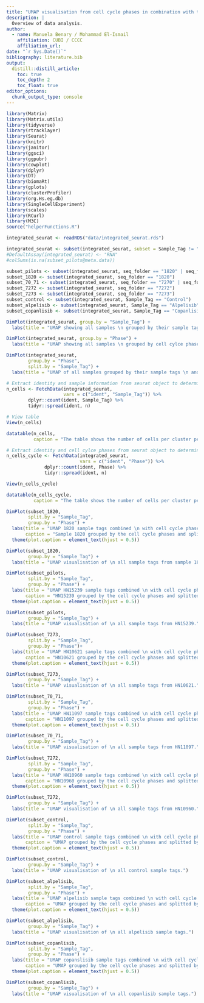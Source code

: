 ```yaml
---
title: "UMAP visualisation from cell cycle phases in combination with the different sample tags"
description: |
  Overview of data analysis.
author:
  - name: Manuela Benary / Mohammad El-Ismail
    affiliation: CUBI / CCCC
    affiliation_url: 
date: "`r Sys.Date()`"
bibliography: literature.bib
output: 
  distill::distill_article:
    toc: true
    toc_depth: 2
    toc_float: true
editor_options: 
  chunk_output_type: console
---
```


```r
library(Matrix)
library(Matrix.utils)
library(tidyverse)
library(rtracklayer)
library(Seurat)
library(knitr)
library(janitor)
library(ggsci)
library(ggpubr)
library(cowplot)
library(dplyr)
library(DT)
library(biomaRt)
library(gplots)
library(clusterProfiler)
library(org.Hs.eg.db)
library(SingleCellExperiment)
library(scales)
library(RCurl)
library(M3C)
source("helperFunctions.R")
```

```r
integrated_seurat <- readRDS("data/integrated_seurat.rds")
```

```r
integrated_seurat <- subset(integrated_seurat, subset = Sample_Tag != "NA")
#DefaultAssay(integrated_seurat) <- "RNA"
#colSums(is.na(subset_pilots@meta.data))
```

```r
subset_pilots <- subset(integrated_seurat, seq_folder == "1820" | seq_folder == "1822")
subset_1820 <- subset(integrated_seurat, seq_folder == "1820")
subset_70_71 <- subset(integrated_seurat, seq_folder == "7270" | seq_folder == "7271")
subset_7272 <- subset(integrated_seurat, seq_folder == "7272")
subset_7273 <- subset(integrated_seurat, seq_folder == "7273")
subset_control <- subset(integrated_seurat, Sample_Tag == "Control")
subset_alpelisib <- subset(integrated_seurat, Sample_Tag == "Alpelisib")
subset_copanlisib <- subset(integrated_seurat, Sample_Tag == "Copanlisib")
```

```r
DimPlot(integrated_seurat, group.by = "Sample_Tag") +
  labs(title = "UMAP showing all samples \n grouped by their sample tags.")

DimPlot(integrated_seurat, group.by = "Phase") +
  labs(title = "UMAP showing all samples \n grouped by cell cylce phases.")
```

```r
DimPlot(integrated_seurat,
        group.by = "Phase",
        split.by = "Sample_Tag") +
  labs(title = "UMAP of all samples grouped by their sample tags \n and splitted by cell cycle phases")
```

```r
# Extract identity and sample information from seurat object to determine the number of cells per cluster per sample_tag
n_cells <- FetchData(integrated_seurat, 
                     vars = c("ident", "Sample_Tag")) %>%
        dplyr::count(ident, Sample_Tag) %>%
        tidyr::spread(ident, n)

# View table
View(n_cells)

datatable(n_cells,
          caption = "The table shows the number of cells per cluster per sample tag.")

# Extract identity and cell cylce phases from seurat object to determine the number of cells per cluster per cell cycle phase
n_cells_cycle <- FetchData(integrated_seurat,
                           vars = c("ident", "Phase")) %>%
              dplyr::count(ident, Phase) %>%
              tidyr::spread(ident, n)

View(n_cells_cycle)

datatable(n_cells_cycle,
          caption = "The table shows the number of cells per cluster per cell cycle phase.")
```

```r
DimPlot(subset_1820, 
        split.by = "Sample_Tag",
        group.by = "Phase") +
  labs(title = "UMAP 1820 sample tags combined \n with cell cycle phases",
       caption = "Sample 1820 grouped by the cell cycle phases and splitted by the different sample tags.") +
  theme(plot.caption = element_text(hjust = 0.5))

DimPlot(subset_1820,
        group.by = "Sample_Tag") +
  labs(title = "UMAP visualisation of \n all sample tags from sample 1820.")

```

```r
DimPlot(subset_pilots, 
        split.by = "Sample_Tag", 
        group.by = "Phase") +
  labs(title = "UMAP HN15239 sample tags combined \n with cell cycle phases",
       caption = "HN15239 grouped by the cell cycle phases and splitted by the different sample tags.")+
  theme(plot.caption = element_text(hjust = 0.5))

DimPlot(subset_pilots,
        group.by = "Sample_Tag") +
  labs(title = "UMAP visualisation of \n all sample tags from HN15239.")
```

```r
DimPlot(subset_7273, 
        split.by = "Sample_Tag", 
        group.by = "Phase")+
  labs(title = "UMAP HN10621 sample tags combined \n with cell cycle phases",
       caption = "HN10621 grouped by the cell cycle phases and splitted by the different sample tags.") +
  theme(plot.caption = element_text(hjust = 0.5))

DimPlot(subset_7273,
        group.by = "Sample_Tag") +
  labs(title = "UMAP visualisation of \n all sample tags from HN10621.")
```

```r
DimPlot(subset_70_71,
        split.by = "Sample_Tag",
        group.by = "Phase") +
  labs(title = "UMAP HN11097 sample tags combined \n with cell cycle phases",
       caption = "HN11097 grouped by the cell cycle phases and splitted by the different sample tags.")+
  theme(plot.caption = element_text(hjust = 0.5))

DimPlot(subset_70_71,
        group.by = "Sample_Tag") +
  labs(title = "UMAP visualisation of \n all sample tags from HN11097.")
```

```r
DimPlot(subset_7272,
        split.by = "Sample_Tag",
        group.by = "Phase") +
  labs(title = "UMAP HN10960 sample tags combined \n with cell cycle phases",
       caption = "HN10960 grouped by the cell cycle phases and splitted by the different sample tags.") +
  theme(plot.caption = element_text(hjust = 0.5))

DimPlot(subset_7272,
        group.by = "Sample_Tag") +
  labs(title = "UMAP visualisation of \n all sample tags from HN10960.")
```

```r
DimPlot(subset_control,
        split.by = "Sample_Tag",
        group.by = "Phase") +
  labs(title = "UMAP control sample tags combined \n with cell cycle phases",
       caption = "UMAP grouped by the cell cycle phases and splitted by control sample tags.")+
  theme(plot.caption = element_text(hjust = 0.5))

DimPlot(subset_control,
        group.by = "Sample_Tag") +
  labs(title = "UMAP visualisation of \n all control sample tags.")
```

```r
DimPlot(subset_alpelisib,
        split.by = "Sample_Tag",
        group.by = "Phase") +
  labs(title = "UMAP alpelisib sample tags combined \n with cell cycle phases",
       caption = "UMAP grouped by the cell cycle phases and splitted by the alpelisib sample tags.")+
  theme(plot.caption = element_text(hjust = 0.5))

DimPlot(subset_alpelisib,
        group.by = "Sample_Tag") +
  labs(title = "UMAP visualisation of \n all alpelisib sample tags.")
```

```r
DimPlot(subset_copanlisib,
        split.by = "Sample_Tag",
        group.by = "Phase") +
  labs(title = "UMAP copanslisib sample tags combined \n with cell cycle phases",
       caption = "UMAP grouped by the cell cycle phases and splitted by the copanlisib sample tags.")+
  theme(plot.caption = element_text(hjust = 0.5))

DimPlot(subset_copanlisib,
        group.by = "Sample_Tag") +
  labs(title = "UMAP visualisation of \n all copanlisib sample tags.")
```